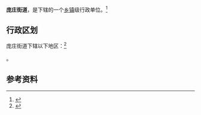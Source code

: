 {{中国乡级行政区|32/03/11/011/000}}

'''庞庄街道'''，是{{PRC admin/fullname|32/03/11/011/000|3}}下辖的一个[[乡镇|乡镇]]级行政单位。<ref>{{PRC admin/ref sgc|{{PRC admin/parent|32/03/11/011/000}}}}</ref>

== 行政区划 ==

庞庄街道下辖以下地区：<ref>{{PRC admin/ref sgc|32/03/11/011/000}}</ref>

{{PRC admin/children|32/03/11/011/000}}。

== 参考资料 ==

{{reflist}}

{{行政区划小作品}}
{{PRC admin/navcat|32/03/11/011/000}}